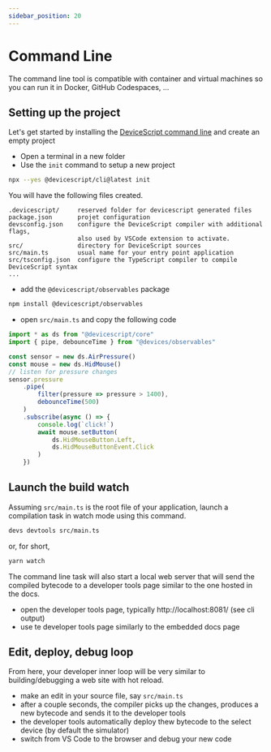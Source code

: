 ```yaml
---
sidebar_position: 20
---
```


# Command Line

The command line tool is compatible with container and virtual machines so you can run it
in Docker, GitHub Codespaces, ...

## Setting up the project

Let's get started by installing the [DeviceScript command line](/api/cli) and create an empty project

-   Open a terminal in a new folder
-   Use the `init` command to setup a new project

```bash
npx --yes @devicescript/cli@latest init
```

You will have the following files created.

```
.devicescript/     reserved folder for devicescript generated files
package.json       projet configuration
devsconfig.json    configure the DeviceScript compiler with additional flags,
                   also used by VSCode extension to activate.
src/               directory for DeviceScript sources
src/main.ts        usual name for your entry point application
src/tsconfig.json  configure the TypeScript compiler to compile DeviceScript syntax
...
```

-   add the `@devicescript/observables` package

```bash npm2yarn
npm install @devicescript/observables
```

-   open `src/main.ts` and copy the following code

```ts title="src/main.ts"
import * as ds from "@devicescript/core"
import { pipe, debounceTime } from "@devices/observables"

const sensor = new ds.AirPressure()
const mouse = new ds.HidMouse()
// listen for pressure changes
sensor.pressure
    .pipe(
        filter(pressure => pressure > 1400),
        debounceTime(500)
    )
    .subscribe(async () => {
        console.log(`click!`)
        await mouse.setButton(
            ds.HidMouseButton.Left,
            ds.HidMouseButtonEvent.Click
        )
    })
```

## Launch the build watch

Assuming `src/main.ts` is the root file of your application,
launch a compilation task in watch mode using this command.

```bash
devs devtools src/main.ts
```

or, for short,

```bash
yarn watch
```

The command line task will also start a local web server that will send the compiled bytecode
to a developer tools page similar to the one hosted in the docs.

-   open the developer tools page, typically http://localhost:8081/ (see cli output)
-   use te developer tools page similarly to the embedded docs page

## Edit, deploy, debug loop

From here, your developer inner loop will be very similar to building/debugging a web site with hot reload.

-   make an edit in your source file, say `src/main.ts`
-   after a couple seconds, the compiler picks up the changes, produces a new bytecode and sends it to the developer tools
-   the developer tools automatically deploy thew bytecode to the select device (by default the simulator)
-   switch from VS Code to the browser and debug your new code
